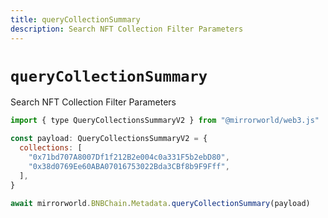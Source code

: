 ```yaml
---
title: queryCollectionSummary
description: Search NFT Collection Filter Parameters
---
```


# `queryCollectionSummary`

Search NFT Collection Filter Parameters

```js
import { type QueryCollectionsSummaryV2 } from "@mirrorworld/web3.js"

const payload: QueryCollectionsSummaryV2 = {
  collections: [
    "0x71bd707A8007Df1f212B2e004c0a331F5b2ebD80",
    "0x38d0769Ee60ABA07016753022Bda3CBf8b9F9Fff",
  ],
}

await mirrorworld.BNBChain.Metadata.queryCollectionSummary(payload)
```

